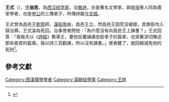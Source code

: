 '''王式'''（{{bd|？||？||catIdx=W王}}），[[表字|字]]'''翁思'''，為[[西汉|西汉]][[经学家|经学家]]，治[[魯詩|魯詩]]，亦是著名文學家，與[[申培|申培]]等人同為儒家學者，也是[[申公|申公]]的三傳弟子，所傳詩屬[[今文經|今文經]]。

王式曾為昌邑王[[劉賀|劉賀]]師，[[漢昭帝|漢昭帝]]崩，昌邑王立，然昌邑王因荒淫被廢，其僚臣均入獄治罪。王式淪為死囚，治事使者問他：「為什麼沒有向昌邑王上諫書？」王式回答：「我每天以《[[詩經|詩經]]》教導王，要他反覆誦讀忠臣孝子的篇章，也哭著深切陳述那些昏君的篇章。我以詩三百勸諫，所以沒有諫書。」使者聽了，就回報減免他的死刑<ref>{{Cite book|author=[[班固|班固]]|title=《[[漢書|漢書]]．儒林傳．王式傳》|edition=2010年重印本|publisher=[[臺灣商務印書館|臺灣商務印書館]]|location=[[臺北市|臺北市]]|year=2010|isbn=9789570525052|language=zh-tw|accessdate=2011-07-10}}</ref>。

== 參考文獻 ==
{{reflist}}

{{漢朝人小作品}}
[[Category:西漢儒學學者|Category:西漢儒學學者]]
[[Category:漢朝经學家|Category:漢朝经學家]]
[[Category:王姓|Category:王姓]]